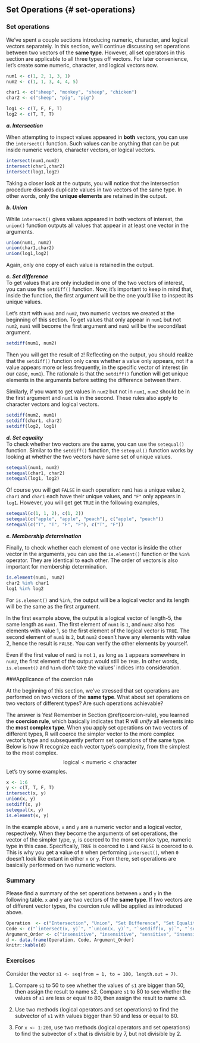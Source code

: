 ## Set Operations {# set-operations}

### Set operations
We've spent a couple sections introducing numeric, character, and logical vectors separately. In this section, we'll continue discussing set operations between two vectors of the **same type**. However, all set operators in this section are applicable to all three types off vectors. For later convenience, let's create some numeric, character, and logical vectors now.

```r
num1 <- c(1, 2, 1, 3, 1)
num2 <- c(1, 1, 3, 4, 4, 5)

char1 <- c("sheep", "monkey", "sheep", "chicken")
char2 <- c("sheep", "pig", "pig")

log1 <- c(T, F, F, T)
log2 <- c(T, T, T)
```


***a. Intersection*** 

When attempting to inspect values appeared in **both** vectors, you can use the `intersect()` function. Such values can be anything that can be put inside numeric vectors, character vectors, or logical vectors. 


```r
intersect(num1,num2)
intersect(char1,char2)
intersect(log1,log2)
```

Taking a closer look at the outputs, you will notice that the intersection procedure discards duplicate values in two vectors of the same type. In other words, only the **unique elements** are retained in the output. 


***b. Union***           

While `intersect()` gives values appeared in both vectors of interest, the `union()` function outputs all values that appear in at least one vector in the arguments.

```r
union(num1, num2)
union(char1,char2)
union(log1,log2)
```

Again, only one copy of each value is retained in the output.


***c. Set difference***               
To get values that are only included in one of the two vectors of interest, you can use the `setdiff()` function. Now, it's important to keep in mind that, inside the function, the first argument will be the one you'd like to inspect its unique values. 

Let's start with `num1` and `num2`, two numeric vectors we created at the beginning of this section. To get values that only appear in `num1` but not `num2`, `num1` will become the first argument and `num2` will be the second/last argument.

```r
setdiff(num1, num2)
```

Then you will get the result of `2`! Reflecting on the output, you should realize that the `setdiff()` function only cares whether a value only appears, not if a value appears more or less frequently, in the specific vector of interest (in our case, `num1`). The rationale is that the `setdiff()` function will get unique elements in the arguments before setting the difference between them.

Similarly, if you want to get values in `num2` but not in `num1`, `num2` should be in the first argument and `num1` is in the second. These rules also apply to character vectors and logical vectors.

```r
setdiff(num2, num1)
setdiff(char1, char2)
setdiff(log2, log1)
```

***d. Set equality***                              
To check whether two vectors are the same, you can use the `setequal()` function. Similar to the `setdiff()` function, the `setequal()` function works by looking at whether the two vectors have same set of unique values. 

```r
setequal(num1, num2)
setequal(char1, char2)
setequal(log1, log2)
```

Of course you will get `FALSE` in each operation: `num1` has a unique value `2`, `char1` and `char1` each have their unique values, and `"F"` only appears in `log1`. However, you will get get `TRUE` in the following examples,

```r
setequal(c(1, 1, 2), c(1, 2))
setequal(c("apple", "apple", "peach"), c("apple", "peach"))
setequal(c("T", "T", "F", "F"), c("T", "F"))
```

***e. Membership determination***

Finally, to check whether each element of one vector is inside the other vector in the arguments, you can use the `is.element()` function or the `%in%` operator. They are identical to each other. The order of vectors is also important for membership determination.

```r
is.element(num1, num2)
char2 %in% char1
log1 %in% log2
```

For `is.element()` and `%in%`, the output will be a logical vector and its length will be the same as the first argument. 

In the first example above, the output is a logical vector of length-5, the same length as `num1`. The first element of `num1` is `1`, and `num2` also has elements with value 1, so the first element of the logical vector is `TRUE`. The second element of `num1` is `2`, but `num2` doesn't have any elements with value 2, hence the result is `FALSE`. You can verify the other elements by yourself.

Even if the first value of `num2` is not `1`, as long as `1` appears somewhere in `num2`, the first element of the output would still be `TRUE`. In other words, `is.element()` and `%in%` don't take the values' indices into consideration.  

###Applicance of the coercion rule

At the beginning of this section, we've stressed that set operations are performed on two vectors of the **same type**. What about set operations on two vectors of different types? Are such operations achievable?

The answer is Yes! Remember in Section \@ref(coercion-rule), you learned the **coercion rule**, which basically indicates that R will *unify* all elements into the **most complex type**. When you apply set operations on two vectors of different types, R will coerce the simpler vector to the more complex vector's type and subsequently perform set operations of the same type. Below is how R recognize each vector type's complexity, from the simplest to the most complex.
$$\mbox{logical} < \mbox{numeric} < \mbox{character}$$
Let's try some examples.

```r
x <- 1:6
y <- c(T, T, F, T)
intersect(x, y)
union(x, y)
setdiff(x, y)
setequal(x, y)
is.element(x, y)
```

In the example above, `x` and `y` are a numeric vector and a logical vector, respectively. When they become the arguments of set operations, the vector of the simpler type, `y`, is coerced to the more complex type, numeric type in this case. Specifically, `TRUE` is coerced to `1` and `FALSE` is coerced to `0`. This is why you get a value of `0` when performing `intersect()`, when `0` doesn't look like extant in either `x` or `y`. From there, set operations are basically performed on two numeric vectors.


### Summary
Please find a summary of the set operations between `x` and `y` in the following table. `x` and `y` are two vectors of the **same type**. If two vectors are of different vector types, the coercion rule will be applied as introduced above.

```r
Operation  <- c("Intersection", "Union", "Set Difference", "Set Equality", "Membership Determination")
Code <- c("`intersect(x, y)`", "`union(x, y)`", "`setdiff(x, y)`", "`setequal(x, y)`", "`is.element(x, y)`")
Argument_Order <- c("insensitive", "insensitive", "sensitive", "insensitive", "sensitive")
d <- data.frame(Operation, Code, Argument_Order)
knitr::kable(d)
```


### Exercises

Consider the vector `s1 <- seq(from = 1, to = 100, length.out = 7)`.

1. Compare `s1` to 50 to see whether the values of `s1` are bigger than 50, then assign the result to name s2. Compare `s1` to 80 to see whether the values of `s1` are less or equal to 80, then assign the result to name s3.

2. Use two methods (logical operators and set operations) to find the subvector of `s1` with values bigger than 50 and less or equal to 80. 

3. For `x <- 1:200`, use two methods (logical operators and set operations) to find the subvector of `x` that is divisible by 7, but not divisible by 2.







